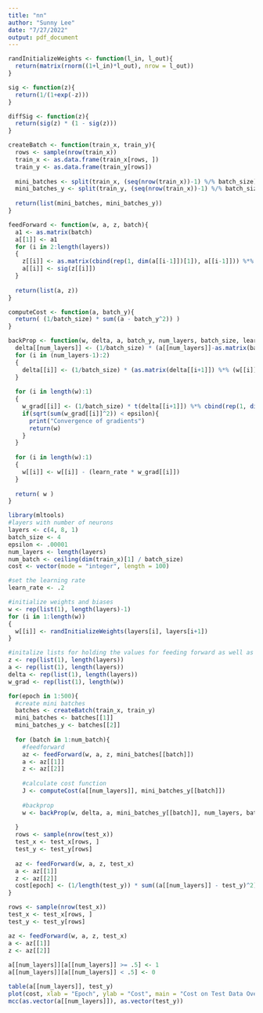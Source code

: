 ```yaml
---
title: "nn"
author: "Sunny Lee"
date: "7/27/2022"
output: pdf_document
---
```


```r
randInitializeWeights <- function(l_in, l_out){
  return(matrix(rnorm((1+l_in)*l_out), nrow = l_out))
}

sig <- function(z){
  return(1/(1+exp(-z)))
}

diffSig <- function(z){
  return(sig(z) * (1 - sig(z)))
}

createBatch <- function(train_x, train_y){
  rows <- sample(nrow(train_x))
  train_x <- as.data.frame(train_x[rows, ])
  train_y <- as.data.frame(train_y[rows])
  
  mini_batches <- split(train_x, (seq(nrow(train_x))-1) %/% batch_size)
  mini_batches_y <- split(train_y, (seq(nrow(train_x))-1) %/% batch_size)
  
  return(list(mini_batches, mini_batches_y))
}

feedForward <- function(w, a, z, batch){
  a1 <- as.matrix(batch)
  a[[1]] <- a1
  for (i in 2:length(layers))
  {
    z[[i]] <- as.matrix(cbind(rep(1, dim(a[[i-1]])[1]), a[[i-1]])) %*% t(as.matrix(w[[i-1]]))
    a[[i]] <- sig(z[[i]])
  }
  
  return(list(a, z))
}

computeCost <- function(a, batch_y){
  return( (1/batch_size) * sum((a - batch_y^2)) )
}

backProp <- function(w, delta, a, batch_y, num_layers, batch_size, learn_rate, epsilon){
  delta[[num_layers]] <- (1/batch_size) * (a[[num_layers]]-as.matrix(batch_y)) * diffSig(z[[num_layers]])
  for (i in (num_layers-1):2)
  {
    delta[[i]] <- (1/batch_size) * (as.matrix(delta[[i+1]]) %*% (w[[i]][, -1])) * as.matrix(diffSig(z[[i]]))
  }
  
  for (i in length(w):1)
  {
    w_grad[[i]] <- (1/batch_size) * t(delta[[i+1]]) %*% cbind(rep(1, dim(a[[i]])[1]), a[[i]])
    if(sqrt(sum(w_grad[[i]]^2)) < epsilon){
      print("Convergence of gradients")
      return(w)
    }
  }
  
  for (i in length(w):1)
  {
    w[[i]] <- w[[i]] - (learn_rate * w_grad[[i]])
  }
  
  return( w )
}

```

```r
library(mltools)
#layers with number of neurons 
layers <- c(4, 8, 1)
batch_size <- 4
epsilon <- .00001
num_layers <- length(layers)
num_batch <- ceiling(dim(train_x)[1] / batch_size)
cost <- vector(mode = "integer", length = 100)

#set the learning rate
learn_rate <- .2

#initialize weights and biases
w <- rep(list(1), length(layers)-1)
for (i in 1:length(w))
{
  w[[i]] <- randInitializeWeights(layers[i], layers[i+1])
}

#initalize lists for holding the values for feeding forward as well as the deltas and gradients
z <- rep(list(1), length(layers))
a <- rep(list(1), length(layers))
delta <- rep(list(1), length(layers))
w_grad <- rep(list(1), length(w))

for(epoch in 1:500){
  #create mini batches
  batches <- createBatch(train_x, train_y)
  mini_batches <- batches[[1]]
  mini_batches_y <- batches[[2]]
  
  for (batch in 1:num_batch){
    #feedforward
    az <- feedForward(w, a, z, mini_batches[[batch]])
    a <- az[[1]]
    z <- az[[2]]
    
    #calculate cost function
    J <- computeCost(a[[num_layers]], mini_batches_y[[batch]])
    
    #backprop
    w <- backProp(w, delta, a, mini_batches_y[[batch]], num_layers, batch_size, learn_rate, epsilon)
    
  }
  rows <- sample(nrow(test_x))
  test_x <- test_x[rows, ]
  test_y <- test_y[rows]
  
  az <- feedForward(w, a, z, test_x)
  a <- az[[1]]
  z <- az[[2]]
  cost[epoch] <- (1/length(test_y)) * sum((a[[num_layers]] - test_y)^2)
}

rows <- sample(nrow(test_x))
test_x <- test_x[rows, ]
test_y <- test_y[rows]

az <- feedForward(w, a, z, test_x)
a <- az[[1]]
z <- az[[2]]
  
a[[num_layers]][a[[num_layers]] >= .5] <- 1
a[[num_layers]][a[[num_layers]] < .5] <- 0

table(a[[num_layers]], test_y)
plot(cost, xlab = "Epoch", ylab = "Cost", main = "Cost on Test Data Over Epochs")
mcc(as.vector(a[[num_layers]]), as.vector(test_y))
```